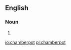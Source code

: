 {{also|chamber pot}}
==English==

===Noun===
{{en-noun}}

# {{alternative spelling of|chamber pot|lang=en}}

[[io:chamberpot]]
[[pl:chamberpot]]